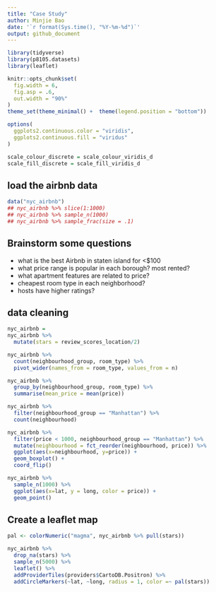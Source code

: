 ```yaml
---
title: "Case Study"
author: Minjie Bao
date: '`r format(Sys.time(), "%Y-%m-%d")`'
output: github_document
---
```


```r
library(tidyverse)
library(p8105.datasets)
library(leaflet)

knitr::opts_chunk$set(
  fig.width = 6,
  fig.asp = .6,
  out.width = "90%"
)
theme_set(theme_minimal() +  theme(legend.position = "bottom"))

options(
  ggplots2.continuous.color = "viridis",
  ggplots2.continuous.fill = "viridus"
)

scale_colour_discrete = scale_colour_viridis_d
scale_fill_discrete = scale_fill_viridis_d
```

## load the airbnb data
```r
data("nyc_airbnb")
## nyc_airbnb %>% slice(1:1000)
## nyc_airbnb %>% sample_n(1000)
## nyc_airbnb %>% sample_frac(size = .1)
```

## Brainstorm some questions

* what is the best Airbnb in staten island for <$100
* what price range is popular in each borough? most rented?
* what apartment features are related to price?
* cheapest room type in each neighborhood?
* hosts have higher ratings?


## data cleaning
```r
nyc_airbnb =
nyc_airbnb %>% 
  mutate(stars = review_scores_location/2) 

```

```r
nyc_airbnb %>% 
  count(neighbourhood_group, room_type) %>% 
  pivot_wider(names_from = room_type, values_from = n)
```

```r
nyc_airbnb %>% 
  group_by(neighbourhood_group, room_type) %>% 
  summarise(mean_price = mean(price))
```

```r
nyc_airbnb %>% 
  filter(neighbourhood_group == "Manhattan") %>% 
  count(neighbourhood)

nyc_airbnb %>% 
  filter(price < 1000, neighbourhood_group == "Manhattan") %>% 
  mutate(neighbourhood = fct_reorder(neighbourhood, price)) %>% 
  ggplot(aes(x=neighbourhood, y=price)) +
  geom_boxplot() +
  coord_flip()
```

```r
nyc_airbnb %>% 
  sample_n(1000) %>% 
  ggplot(aes(x=lat, y = long, color = price)) +
  geom_point()
```

## Create a leaflet map
```r
pal <- colorNumeric("magma", nyc_airbnb %>% pull(stars))

nyc_airbnb %>% 
  drop_na(stars) %>% 
  sample_n(5000) %>% 
  leaflet() %>% 
  addProviderTiles(providers$CartoDB.Positron) %>% 
  addCircleMarkers(~lat, ~long, radius = 1, color =~ pal(stars))
```

